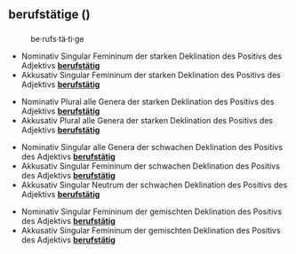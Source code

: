 {{Siehe auch|[[Berufstätige]]}}
== berufstätige ({{Sprache|Deutsch}}) ==
=== {{Wortart|Deklinierte Form|Deutsch}} ===

{{Worttrennung}}
:be·rufs·tä·ti·ge

{{Aussprache}}
:{{IPA}} {{Lautschrift|bəˈʁuːfsˌtɛːtɪɡə}}
:{{Hörbeispiele}} {{Audio|De-berufstätige.ogg}}

{{Grammatische Merkmale}}

*Nominativ Singular Femininum der starken Deklination des Positivs des Adjektivs '''[[berufstätig]]'''
*Akkusativ Singular Femininum der starken Deklination des Positivs des Adjektivs '''[[berufstätig]]'''

*Nominativ Plural alle Genera der starken Deklination des Positivs des Adjektivs '''[[berufstätig]]'''
*Akkusativ Plural alle Genera der starken Deklination des Positivs des Adjektivs '''[[berufstätig]]'''

*Nominativ Singular alle Genera der schwachen Deklination des Positivs des Adjektivs '''[[berufstätig]]'''
*Akkusativ Singular Femininum der schwachen Deklination des Positivs des Adjektivs '''[[berufstätig]]'''
*Akkusativ Singular Neutrum der schwachen Deklination des Positivs des Adjektivs '''[[berufstätig]]'''

*Nominativ Singular Femininum der gemischten Deklination des Positivs des Adjektivs '''[[berufstätig]]'''
*Akkusativ Singular Femininum der gemischten Deklination des Positivs des Adjektivs '''[[berufstätig]]'''

{{Grundformverweis Dekl|berufstätig}}